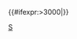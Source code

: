 {{asbox
| image     = Squid_transparent.png
| pix       = 35
| subject   = [[管魷目]]相關
| qualifier = 
| category  =管魷目小作品
| tempsort  =  
| name      = Template:Squid-stub
}}<includeonly>{{#ifexpr:{{PAGESIZE:{{FULLPAGENAME}}|R}}>3000|[[Category:字数已超过3000字节的小作品|{{PAGENAME}}]]}}</includeonly><noinclude>
[[Category:動物小作品模板|S]]
</noinclude>